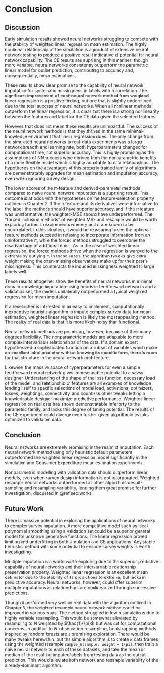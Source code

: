 # Conclusion
## Discussion

Early simulation results showed neural networks struggling to compete with the stability of weighted linear regression mean estimation. The highly nonlinear relationship of the simulation is a product of extensive neural network testing to produce a positive result indicative of potential for neural network capability. The CE results are suprising in this manner: though more variable, neural networks consistently outperform the parametric linear model for outlier prediction, contributing to accuracy and, consequentially, mean estimations.

These results show clear promise to the capability of neural network imputation for systematic missingness in labels with $\pi$ correlation. The significant improvement of each neural network method from weighted linear regression is a positive finding, but one that is slightly undermined due to the total success of neural networks. When all nonlinear methods outperform the linear regression, it is clear that there is a strong nonlinearity between the features and label for the CE data given the selected features.

However, that does not mean these results are unimpactful. The success of the neural network methods is that they thrived in the same minimal-knowledge enviroment that linear regression does. The only change from the simulated neural networks to real-data experiments was a larger network breadth and learning rate, both hyperparameters changed for computational time, not superior accuracy. This is highly promising as the assumptions of NN success were derived from the nonparametric benefits of a more flexible model which is highly adaptable to data relationships. The hypotheses on the advantages of this properly trained family of algorithms are demonstratably upgrades for mean estimation and imputation accuracy, even when ignoring survey design.

The lower scores of the $\pi$-feature and derived-parameter methods compared to naive neural network imputation is a suprising result. This outcome is at odds with the hypotheses on the feature-selection property outlined in Chapter 2. If the $\pi$ feature and its derivatives were informative to the label, the methods should have superior accuracy, and if the $\pi$ feature was uninformative, the weighted-MSE should have underperformed. The "forced inclusion methods" of weighted MSE and resample would be worth exploring further in expirements where $y$ and $\pi$ are known to be uncorrelated. In this situation, it would be reassuring to see the optional-feature methods succeed in refusing to incorporate information from an uninformative $\pi$, while the forced methods struggled to overcome the disadvantage of additional noise. As in the case of weighted linear regression, the forced methods thrive when the regression is warped to the extrema by outlying $\pi$. In these cases, the algorithm tweaks give extra weight making the often-missing observations make up for their peer's missingness. This counteracts the induced missingness weighted to large labels well.

These results altogether show the benefits of neural networks in minimal domain knowledge imputation: using heuristic feedforward networks and a validation set, the models unilaterally outperformed a typical weighted regression for mean imputation.

If a researcher is interested in an easy to implement, computationally inexpensive heuristic algorithm to impute complex survey data for mean estimation, weighted linear regression is likely the most appealing method. The reality of real data is that it is more likely noisy than functional. 

Neural network methods are promising, however, because of their many degrees flexibility. The nonparametric models are adaptable to more complex intervariable relationships of the data. If a domain expert hypothesized a sophisticated function on a subset of variables which make an excellent label predictor without knowing its specific form, there is room for that structure in the neural network architecture.

Likewise, the massive space of hyperparameters for even a simple feedforward neural network gives immeasurable potential to a savvy designer. Understanding of the shape of the loss function, necessary load of the model, and relationship of features are all examples of knowledge lending itself to specific selections of model load, activations, optimizers, losses, weightings, connectivity, and countless other tweaks letting a knowledgable designer maximize predictive performance. Weighted linear regression on real data has shown demonstratable inferiorty to the parametric family, and lacks this degree of tuning potential. The results of the CE experiment could diverge even further given algorithmic tweaks optimized to validaiton data.

## Conclusion

Neural networks are extremely promising in the realm of imputation. Each neural network method using only heuristic default parameters outperformed the weighted linear regression model significantly in the simulation and Consumer Expenditure mean estimation experiments.

Nonparametric modelling with validation data should outperform linear models, even when survey design information is not incorporated. Weighted resample neural networks outperformed all other algorithms despite sampling and resampling variability, lending them great promise for further investigation, discussed in \@ref(sec:work) .

## Future Work {#work}

There is massive potential in exploring the applications of neural networks to complex survey imputation. A more competitive model such as local polynomial smoothing using a validation set could be a superior general model for unknown generative functions. The linear regression proved limiting and underfitting in both simulation and CE applications. Any stable heuristic method with some potential to encode survey weights is worth investigating.

Multiple imputation is a world worth exploring due to the superior predictive capability of neural networks and their intervarriable relationship preservation property. Weighted lienar regression is an excellent mean estimator due to the stability of its predictions to extrema, but lacks in predictive accuracy. Neural networks, however, could offer superior multiple imputations as relationships are nonlinearized through successive predictions.

Though it performed very well on real data with the algorithm outlined in Chapter 3, the weighted resample neural network method could be improved in various ways. The method struggled in low-$n$ simulations due to highly variable resampling. This would be somewhat alleviated by resampling to $N$ weighted by $\frac{1}{\pi}$, but was cut for computational concerns. In addition to $N$-observation resampling, bootstrapping methods inspired by random forests are a promising exploration. There would be many tweaks herewithin, but the simple algorithm is to create $k$ data frames using the weighted resample `sample_n(sample, weight = 1\pi)`, then train a naive neural network to each of these datasets, and take the mean or median of the resulting imputed labels from testing data as the output prediction. This would alleviate both network and resample variability of the already-dominant algorithm.


